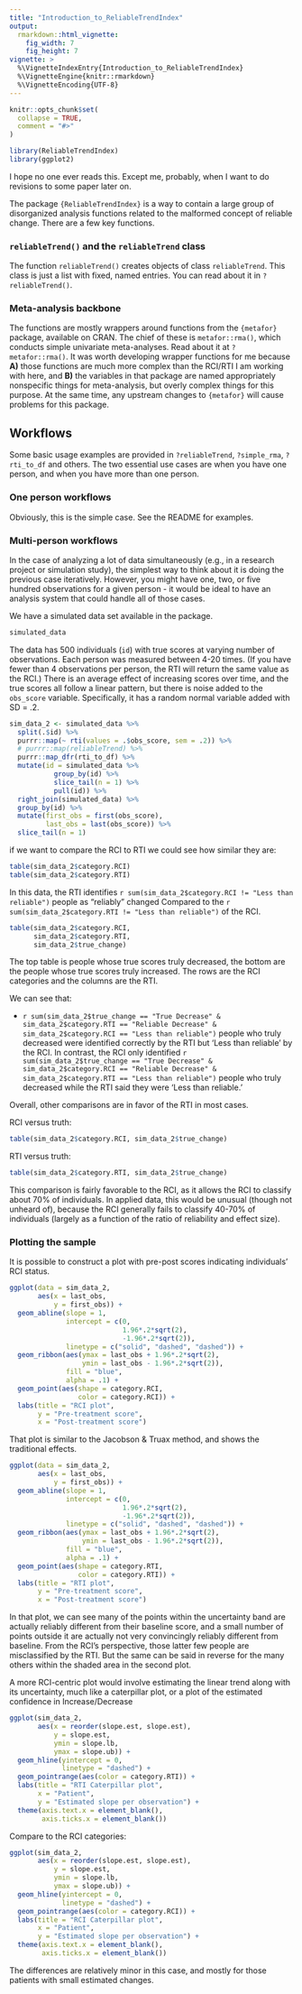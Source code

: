 ```yaml
---
title: "Introduction_to_ReliableTrendIndex"
output: 
  rmarkdown::html_vignette: 
    fig_width: 7 
    fig_height: 7
vignette: >
  %\VignetteIndexEntry{Introduction_to_ReliableTrendIndex}
  %\VignetteEngine{knitr::rmarkdown}
  %\VignetteEncoding{UTF-8}
---
```


```r
knitr::opts_chunk$set(
  collapse = TRUE,
  comment = "#>"
)
```

```r
library(ReliableTrendIndex)
library(ggplot2)
```

I hope no one ever reads this. Except me, probably, when I want to do revisions to some paper later on. 

The package `{ReliableTrendIndex}` is a way to contain a large group of disorganized analysis functions related to the malformed concept of reliable change. There are a few key functions. 

### `reliableTrend()` and the `reliableTrend` class  

The function `reliableTrend()` creates objects of class `reliableTrend`. This class is just a list with fixed, named entries. You can read about it in `?reliableTrend()`.  

### Meta-analysis backbone  

The functions are mostly wrappers around functions from the `{metafor}` package, available on CRAN. The chief of these is `metafor::rma()`, which conducts simple univariate meta-analyses. Read about it at `?metafor::rma()`. It was worth developing wrapper functions for me because **A)** those functions are much more complex than the RCI/RTI I am working with here, and **B)** the variables in that package are named appropriately nonspecific things for meta-analysis, but overly complex things for this purpose. At the same time, any upstream changes to `{metafor}` will cause problems for this package.  

## Workflows  

Some basic usage examples are provided in `?reliableTrend`, `?simple_rma`, `?rti_to_df` and others. 
The two essential use cases are when you have one person, and when you have more than one person. 

### One person workflows  

Obviously, this is the simple case. See the README for examples.  

### Multi-person workflows  

In the case of analyzing a lot of data simultaneously (e.g., in a research project or simulation study), the simplest way to think about it is doing the previous case iteratively. However, you might have one, two, or five hundred observations for a given person - it would be ideal to have an analysis system that could handle all of those cases. 

We have a simulated data set available in the package. 

```r
simulated_data
```

The data has 500 individuals (`id`) with true scores at varying number of observations. Each person was measured between 4-20 times. (If you have fewer than 4 observations per person, the RTI will return the same value as the RCI.) There is an average effect of increasing scores over time, and the true scores all follow a linear pattern, but there is noise added to the `obs_score` variable. Specifically, it has a random normal variable added with SD = .2.  

```r
sim_data_2 <- simulated_data %>%
  split(.$id) %>%
  purrr::map(~ rti(values = .$obs_score, sem = .2)) %>%
  # purrr::map(reliableTrend) %>%
  purrr::map_dfr(rti_to_df) %>% 
  mutate(id = simulated_data %>% 
           group_by(id) %>% 
           slice_tail(n = 1) %>% 
           pull(id)) %>% 
  right_join(simulated_data) %>% 
  group_by(id) %>% 
  mutate(first_obs = first(obs_score), 
         last_obs = last(obs_score)) %>% 
  slice_tail(n = 1)
```

if we want to compare the RCI to RTI we could see how similar they are: 

```r
table(sim_data_2$category.RCI)
table(sim_data_2$category.RTI)
```

In this data, the RTI identifies `r sum(sim_data_2$category.RCI != "Less than reliable")` people as "reliably" changed Compared to the `r sum(sim_data_2$category.RTI != "Less than reliable")` of the RCI. 

```r
table(sim_data_2$category.RCI, 
      sim_data_2$category.RTI, 
      sim_data_2$true_change)
```

The top table is people whose true scores truly decreased, the bottom are the people whose true scores truly increased. The rows are the RCI categories and the columns are the RTI.  

We can see that:   

* `r sum(sim_data_2$true_change == "True Decrease" & sim_data_2$category.RTI == "Reliable Decrease" & sim_data_2$category.RCI == "Less than reliable")` people who truly decreased were identified correctly by the RTI but 'Less than reliable' by the RCI. In contrast, the RCI only identified `r sum(sim_data_2$true_change == "True Decrease" & sim_data_2$category.RCI == "Reliable Decrease" & sim_data_2$category.RTI == "Less than reliable")` people who truly decreased while the RTI said they were 'Less than reliable.'   

Overall, other comparisons are in favor of the RTI in most cases.  

RCI versus truth: 
```r
table(sim_data_2$category.RCI, sim_data_2$true_change)
```

RTI versus truth: 
```r
table(sim_data_2$category.RTI, sim_data_2$true_change)
```

This comparison is fairly favorable to the RCI, as it  allows the RCI to classify about 70% of individuals. In applied data, this would be unusual (though not unheard of), because the RCI generally  fails to classify 40-70% of individuals (largely as a function of the ratio of reliability and effect size). 

### Plotting the sample  

It is possible to construct a plot with pre-post scores indicating individuals' RCI status. 


```r
ggplot(data = sim_data_2,
       aes(x = last_obs, 
           y = first_obs)) +
  geom_abline(slope = 1, 
              intercept = c(0, 
                            1.96*.2*sqrt(2), 
                            -1.96*.2*sqrt(2)), 
              linetype = c("solid", "dashed", "dashed")) + 
  geom_ribbon(aes(ymax = last_obs + 1.96*.2*sqrt(2), 
                  ymin = last_obs - 1.96*.2*sqrt(2)), 
              fill = "blue", 
              alpha = .1) +
  geom_point(aes(shape = category.RCI, 
                 color = category.RCI)) + 
  labs(title = "RCI plot", 
       y = "Pre-treatment score", 
       x = "Post-treatment score")
```

That plot is similar to the Jacobson & Truax method, and shows the traditional effects. 

```r
ggplot(data = sim_data_2,
       aes(x = last_obs, 
           y = first_obs)) +
  geom_abline(slope = 1, 
              intercept = c(0, 
                            1.96*.2*sqrt(2), 
                            -1.96*.2*sqrt(2)), 
              linetype = c("solid", "dashed", "dashed")) + 
  geom_ribbon(aes(ymax = last_obs + 1.96*.2*sqrt(2), 
                  ymin = last_obs - 1.96*.2*sqrt(2)), 
              fill = "blue", 
              alpha = .1) +
  geom_point(aes(shape = category.RTI, 
                 color = category.RTI)) + 
  labs(title = "RTI plot", 
       y = "Pre-treatment score", 
       x = "Post-treatment score")
```

In that plot, we can see many of the points within the uncertainty band are actually reliably different from their baseline score, and a small number of points outside it are actually not very convincingly reliably different from baseline. From the RCI's perspective, those latter few people are misclassified by the RTI. But the same can be said in reverse for the many others within the shaded area in the second plot.  

A more RCI-centric plot would involve estimating the linear trend along with its uncertainty, much like a caterpillar plot, or a plot of the estimated confidence in Increase/Decrease

```r
ggplot(sim_data_2, 
       aes(x = reorder(slope.est, slope.est),  
           y = slope.est, 
           ymin = slope.lb, 
           ymax = slope.ub)) +
  geom_hline(yintercept = 0, 
             linetype = "dashed") +
  geom_pointrange(aes(color = category.RTI)) +
  labs(title = "RTI Caterpillar plot", 
       x = "Patient", 
       y = "Estimated slope per observation") +
  theme(axis.text.x = element_blank(), 
        axis.ticks.x = element_blank())

```


Compare to the RCI categories: 


```r
ggplot(sim_data_2, 
       aes(x = reorder(slope.est, slope.est),  
           y = slope.est, 
           ymin = slope.lb, 
           ymax = slope.ub)) +
  geom_hline(yintercept = 0, 
             linetype = "dashed") +
  geom_pointrange(aes(color = category.RCI)) +
  labs(title = "RCI Caterpillar plot", 
       x = "Patient", 
       y = "Estimated slope per observation") +
  theme(axis.text.x = element_blank(), 
        axis.ticks.x = element_blank())
```

The differences are relatively minor in this case,  and mostly for those patients with small estimated changes. 
